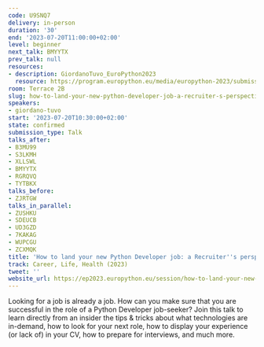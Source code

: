 ```yaml
---
code: U9SNQ7
delivery: in-person
duration: '30'
end: '2023-07-20T11:00:00+02:00'
level: beginner
next_talk: BMYYTX
prev_talk: null
resources:
- description: GiordanoTuvo_EuroPython2023
  resource: https://program.europython.eu/media/europython-2023/submissions/U9SNQ7/resources/GiordanoTuvo_EuroPython23_SpeakerSession_yKNGRmV.pdf
room: Terrace 2B
slug: how-to-land-your-new-python-developer-job-a-recruiter-s-perspective
speakers:
- giordano-tuvo
start: '2023-07-20T10:30:00+02:00'
state: confirmed
submission_type: Talk
talks_after:
- B3MU99
- S3LKMH
- XLLSWL
- BMYYTX
- RGRQVQ
- TYTBKX
talks_before:
- ZJRTGW
talks_in_parallel:
- ZUSHKU
- SDEUCB
- UD3GZD
- 7KAKAG
- WUPCGU
- ZCXMQK
title: 'How to land your new Python Developer job: a Recruiter''s perspective'
track: Career, Life, Health (2023)
tweet: ''
website_url: https://ep2023.europython.eu/session/how-to-land-your-new-python-developer-job-a-recruiter-s-perspective
---
```


Looking for a job is already a job. How can you make sure that you are successful in the role of a Python Developer job-seeker? Join this talk to learn directly from an insider the tips & tricks about what technologies are in-demand, how to look for your next role, how to display your experience (or lack of) in your CV, how to prepare for interviews, and much more.